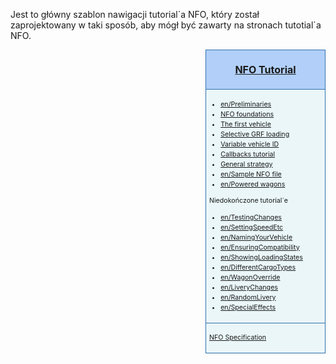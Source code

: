 <noinclude>
{{en/-}}<!--<br>--><!--{{ambox | text = w trakcie edycji.}}--><!-- --></noinclude><!--
--><noinclude>Jest to główny szablon nawigacji tutorial`a NFO, który został zaprojektowany w taki sposób, aby mógł być zawarty na stronach tutotial`a NFO.</noinclude><div style="float:right; padding-left:12px; background:none;"><div style="width:180px; border:1px solid #2f6fab; background:#b1cff8; padding:5px; -moz-border-radius-topleft:5px; -moz-border-radius-topright:5px; font-size: 12pt;">
<center><strong><font size="3">[[en/NFOTutorial|NFO Tutorial]]</font></strong></center>
</div>
<div style="width:180px;  border:1px solid #2f6fab; border-top-width: 0px; background:#eaf6f8; padding:5px; font-size: 8pt; line-height: 12pt;">

* [[en/Preliminaries]]
* [[en/NFO Foundations|NFO foundations]]
* [[en/The First Vehicle|The first vehicle]]
* [[en/Selective GRF Loading|Selective GRF loading]]
* [[en/Variable Vehicle ID|Variable vehicle ID]]
* [[en/Callbacks Tutorial|Callbacks tutorial]]
* [[en/General strategy for implementing new graphics|General strategy]]
* [[en/Sample NFO file]]
* [[en/Powered wagons]]
; Niedokończone tutorial`e
* [[en/TestingChanges]]
* [[en/SettingSpeedEtc]]
* [[en/NamingYourVehicle]]
* [[en/EnsuringCompatibility]]
* [[en/ShowingLoadingStates]]
* [[en/DifferentCargoTypes]]
* [[en/WagonOverride]]
* [[en/LiveryChanges]]
* [[en/RandomLivery]]
* [[en/SpecialEffects]]

</div>
<div style="width:180px;  border:1px solid #2f6fab; border-top-width: 0px; background:#eaf6f8; padding:5px; font-size: 8pt; line-height: 12pt;">

;[http://newgrf-specs.tt-wiki.net/wiki/Main_Page NFO Specification]

</div>
</div><noinclude>[[Category:pl/User/Extrazi/szablony|{{PAGENAME}}]]</noinclude>